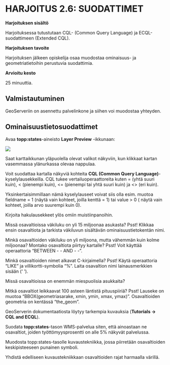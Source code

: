 # HARJOITUS 2.6: SUODATTIMET

**Harjoituksen sisältö**

Harjoituksessa tutustutaan CQL- (Common Query Language) ja ECQL-suodattimeen (Extended CQL).

**Harjoituksen tavoite**

Harjoituksen jälkeen opiskelija osaa muodostaa ominaisuus- ja geometriatietoihin perustuvia suodattimia.

**Arvioitu kesto**

25 minuuttia.

## **Valmistautuminen**

GeoServeriin on asennettu palvelinkone ja siihen voi muodostaa yhteyden. 

## **Ominaisuustietosuodattimet**

Avaa **topp:states**-aineisto **Layer Preview** -ikkunaan:

![](img/harjoitus_13/image1.png)

Saat karttaikkunan yläpuolella olevat valikot näkyviin, kun klikkaat kartan vasemmassa ylänurkassa olevaa nappulaa.

Voit suodattaa kartalla näkyviä kohteita **CQL (Common Query Language)**-kyselylausekkeilla. CQL tukee vertailuoperaattoreita kuten = (yhtä suuri kuin), \< (pienempi kuin), \<= (pienempi tai yhtä suuri kuin) ja \<\> (eri kuin). 

Yksinkertaisimmillaan nämä kyselylauseet voivat siis olla esim. muotoa fieldname = 1 (näytä vain kohteet, joilla kenttä = 1) tai value \> 0 ( näytä vain kohteet, joilla arvo suurempi kuin 0).

Kirjoita hakulausekkeet ylös omiin muistiinpanoihin.

::: hint-box
Missä osavaltioissa väkiluku on yli 15 miljoonaa asukasta?
Psst! Klikkaa ensin osavaltiota ja tarkista väkiluvun sisältävän ominaisuustietokentän nimi.
:::

::: hint-box
Minkä osavaltioiden väkiluku on yli miljoona, mutta vähemmän kuin kolme miljoonaa? Montako osavaltiota piirtyy kartalle?
Psst! Voit käyttää operaattoria “BETWEEN - - AND - -”.
:::

::: hint-box
Minkä osavaltioiden nimet alkavat C-kirjaimella?
Psst! Käytä operaattoria “LIKE” ja villikortti-symbolia “%”. Laita osavaltion nimi lainausmerkkien sisään (‘ ‘).
:::

::: hint-box
Missä osavaltioissa on enemmän miespuolisia asukkaita?
:::

::: hint-box
Mitkä osavaltiot leikkaavat 100 asteen läntistä pituuspiiriä?
Psst! Lauseke on muotoa “BBOX(geometriasarake, xmin, ymin, xmax, ymax)”. Osavaltioiden geometria on kentässä “the_geom”.
:::

GeoServerin dokumentaatiosta löytyy tarkempia kuvauksia (**Tutorials → CQL and ECQL**).

Suodata **topp:states**-tason WMS-palvelua siten, että ainoastaan ne osavaltiot, joiden työttömyysprosentti on alle 5% näkyvät palvelussa.

Muodosta topp:states-tasolle kuvaustekniikka, jossa piirretään osavaltioiden keskipisteeseen punainen symboli.

Yhdistä edelliseen kuvaustekniikkaan osavaltioiden rajat harmaalla värillä.
